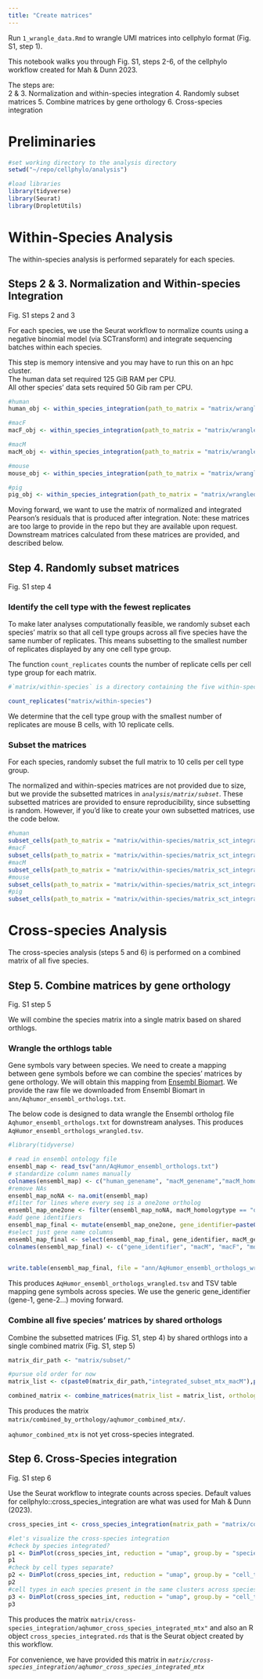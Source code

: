 ```yaml
---
title: "Create matrices"
---
```


Run `1_wrangle_data.Rmd` to wrangle UMI matrices into cellphylo format (Fig. S1, step 1).

This notebook walks you through Fig. S1, steps 2-6, of the cellphylo workflow created for Mah & Dunn 2023.

The steps are:  
2 & 3. Normalization and within-species integration
4. Randomly subset matrices
5. Combine matrices by gene orthology 
6. Cross-species integration  

# Preliminaries
```r
#set working directory to the analysis directory
setwd("~/repo/cellphylo/analysis")

#load libraries
library(tidyverse)
library(Seurat)
library(DropletUtils)
```


# Within-Species Analysis
The within-species analysis is performed separately for each species. 

## Steps 2 & 3. Normalization and Within-species Integration  
Fig. S1 steps 2 and 3

For each species, we use the Seurat workflow to normalize counts using a negative binomial model (via SCTransform) and integrate sequencing batches within each species.    

This step is memory intensive and you may have to run this on an hpc cluster.  
  The human data set required 125 GiB RAM per CPU.  
  All other species' data sets required 50 Gib ram per CPU.

```r

#human
human_obj <- within_species_integration(path_to_matrix = "matrix/wrangled/matrix_wrangled_humanF", n_features=3000, k_weight = 100, print=TRUE)

#macF
macF_obj <- within_species_integration(path_to_matrix = "matrix/wrangled/matrix_wrangled_macF", n_features=3000, k_weight = 100, print=TRUE)

#macM
macM_obj <- within_species_integration(path_to_matrix = "matrix/wrangled/matrix_wrangled_macM", n_features=3000, k_weight = 100, print=TRUE)

#mouse
mouse_obj <- within_species_integration(path_to_matrix = "matrix/wrangled/matrix_wrangled_mouse", n_features=3000, k_weight = 100, print=TRUE)

#pig
pig_obj <- within_species_integration(path_to_matrix = "matrix/wrangled/matrix_wrangled_pigF", n_features=3000, k_weight = 100, print=TRUE)

```

Moving forward, we want to use the matrix of normalized and integrated Pearson's residuals that is produced after integration. Note: these matrices are too large to provide in the repo but they are available upon request. Downstream matrices calculated from these matrices are provided, and described below.

## Step 4. Randomly subset matrices  
Fig. S1 step 4

### Identify the cell type with the fewest replicates
To make later analyses computationally feasible, we randomly subset each species' matrix so that all cell type groups across all five species have the same number of replicates. This means subsetting to the smallest number of replicates displayed by any one cell type group.  

The function `count_replicates` counts the number of replicate cells per cell type group for each matrix.
```r

#`matrix/within-species` is a directory containing the five within-species integrated matrices that were created above. These matrices are too large to provide in the repo but are available upon request.

count_replicates("matrix/within-species")

```

We determine that the cell type group with the smallest number of replicates are mouse B cells, with 10 replicate cells.


### Subset the matrices 

For each species, randomly subset the full matrix to 10 cells per cell type group.  

The normalized and within-species matrices are not provided due to size, but we provide the subsetted matrices in *`analysis/matrix/subset`*. These subsetted matrices are provided to ensure reproducibility, since subsetting is random. However, if you'd like to create your own subsetted matrices, use the code below.

```r
#human
subset_cells(path_to_matrix = "matrix/within-species/matrix_sct_integrated_pearson_residuals_human", n_reps = 10, print=TRUE)
#macF
subset_cells(path_to_matrix = "matrix/within-species/matrix_sct_integrated_pearson_residuals_macF", n_reps = 10, print=TRUE)
#macM
subset_cells(path_to_matrix = "matrix/within-species/matrix_sct_integrated_pearson_residuals_macM", n_reps = 10, print=TRUE)
#mouse
subset_cells(path_to_matrix = "matrix/within-species/matrix_sct_integrated_pearson_residuals_mouse", n_reps = 10, print=TRUE)
#pig
subset_cells(path_to_matrix = "matrix/within-species/matrix_sct_integrated_pearson_residuals_pig", n_reps = 10, print=TRUE)

```



# Cross-species Analysis
The cross-species analysis (steps 5 and 6) is performed on a combined matrix of all five species. 

## Step 5. Combine matrices by gene orthology 
Fig. S1 step 5

We will combine the species matrix into a single matrix based on shared orthlogs.  

### Wrangle the orthlogs table  

Gene symbols vary between species. We need to create a mapping between gene symbols before we can combine the species' matrices by gene orthology. We will obtain this mapping from [Ensembl Biomart](https://www.ensembl.org/biomart/martview/). We provide the raw file we downloaded from Ensembl Biomart in `ann/Aqhumor_ensembl_orthologs.txt`.

The below code is designed to data wrangle the Ensembl ortholog file `Aqhumor_ensembl_orthologs.txt` for downstream analyses. This produces `AqHumor_ensembl_orthologs_wrangled.tsv`.


```r
#library(tidyverse)

# read in ensembl ontology file
ensembl_map <- read_tsv("ann/AqHumor_ensembl_orthologs.txt")
# standardize column names manually
colnames(ensembl_map) <- c("human_genename", "macM_genename","macM_homologytype", "macF_genename", "macF_homologytype","mouse_genename","mouse_homologytype", "pig_genename", "pig_homologytype")
#remove NAs
ensembl_map_noNA <- na.omit(ensembl_map)
#filter for lines where every seq is a one2one ortholog
ensembl_map_one2one <- filter(ensembl_map_noNA, macM_homologytype == "ortholog_one2one" & macF_homologytype == "ortholog_one2one" & mouse_homologytype == "ortholog_one2one" & pig_homologytype == "ortholog_one2one")
#add gene identifiers
ensembl_map_final <- mutate(ensembl_map_one2one, gene_identifier=paste0("gene_",1:nrow(ensembl_map_one2one)))
#select just gene name columns
ensembl_map_final <- select(ensembl_map_final, gene_identifier, macM_genename, macF_genename, mouse_genename, pig_genename, human_genename)
colnames(ensembl_map_final) <- c("gene_identifier", "macM", "macF", "mouse", "pig", "human")
                         

write.table(ensembl_map_final, file = "ann/AqHumor_ensembl_orthologs_wrangled.tsv", quote=FALSE, sep="\t", col.names=TRUE, row.names=FALSE)

```

This produces `AqHumor_ensembl_orthologs_wrangled.tsv` and TSV table mapping gene symbols across species. We use the generic gene_identifier (gene-1, gene-2...) moving forward.

### Combine all five species' matrices by shared orthologs

Combine the subsetted matrices (Fig. S1, step 4) by shared orthlogs into a single combined matrix (Fig. S1, step 5)

```r

matrix_dir_path <- "matrix/subset/"

#pursue old order for now
matrix_list <- c(paste0(matrix_dir_path,"integrated_subset_mtx_macM"),paste0(matrix_dir_path,"integrated_subset_mtx_macF"),paste0(matrix_dir_path,"integrated_subset_mtx_mouse"),paste0(matrix_dir_path,"integrated_subset_mtx_pig"),paste0(matrix_dir_path,"integrated_subset_mtx_human"))

combined_matrix <- combine_matrices(matrix_list = matrix_list, ortholog_map_path = "ann/AqHumor_ensembl_orthologs_wrangled.tsv", print=TRUE)

```

This produces the matrix `matrix/combined_by_orthology/aqhumor_combined_mtx/`.

`aqhumor_combined_mtx` is not yet cross-species integrated.


## Step 6. Cross-Species integration
Fig. S1 step 6

Use the Seurat workflow to integrate counts across species. Default values for cellphylo::cross_species_integration are what was used for Mah & Dunn (2023).

```r

cross_species_int <- cross_species_integration(matrix_path = "matrix/combined_by_orthology/aqhumor_combined_mtx/")

#let's visualize the cross-species integration
#check by species integrated?
p1 <- DimPlot(cross_species_int, reduction = "umap", group.by = "species_id")
p1
#check by cell types separate?
p2 <- DimPlot(cross_species_int, reduction = "umap", group.by = "cell_type_id")
p2
#cell types in each species present in the same clusters across species?
p3 <- DimPlot(cross_species_int, reduction = "umap", group.by = "cell_type_id", split.by = "species_id")
p3
```
This produces the matrix `matrix/cross-species_integration/aqhumor_cross_species_integrated_mtx"` and also an R object `cross_species_integrated.rds` that is the Seurat object created by this workflow.

For convenience, we have provided this matrix in *`matrix/cross-species_integration/aqhumor_cross_species_integrated_mtx`*
